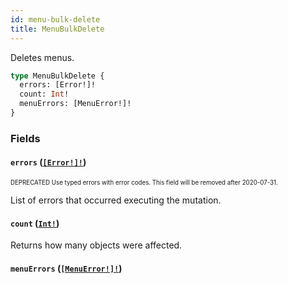 ```yaml
---
id: menu-bulk-delete
title: MenuBulkDelete
---
```


Deletes menus.

```graphql
type MenuBulkDelete {
  errors: [Error!]!
  count: Int!
  menuErrors: [MenuError!]!
}
```

### Fields

#### `errors` ([`[Error!]!`](/api-reference/objects/error.mdx))

<sub><sup><span className="deprecatedTag">DEPRECATED</span> Use typed errors with error codes. This field will be removed after 2020-07-31.</sup></sub>

List of errors that occurred executing the mutation.

#### `count` ([`Int!`](/api-reference/scalars/int.mdx))

Returns how many objects were affected.

#### `menuErrors` ([`[MenuError!]!`](/api-reference/objects/menu-error.mdx))
